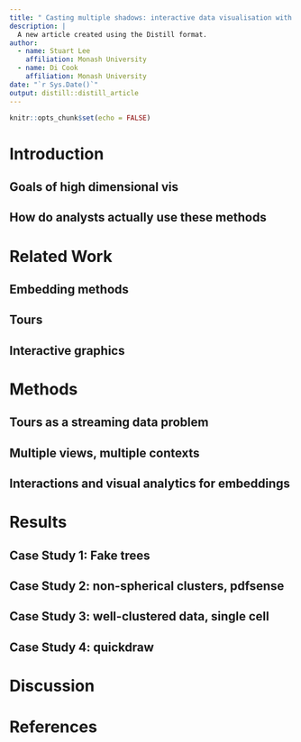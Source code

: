 ```yaml
---
title: " Casting multiple shadows: interactive data visualisation with tours and embeddings"
description: |
  A new article created using the Distill format.
author:
  - name: Stuart Lee
    affiliation: Monash University
  - name: Di Cook
    affiliation: Monash University
date: "`r Sys.Date()`"
output: distill::distill_article
---
```


```r
knitr::opts_chunk$set(echo = FALSE)
```

<!--
- review of embedding algorithms, interactive graphics, tours
- technology
- design
- examples/benchmarks
  - Kevin moon
  - pdfsense
  - single cell
  - quick draw
-->

# Introduction


## Goals of high dimensional vis

## How do analysts actually use these methods

# Related Work

## Embedding methods

## Tours 

## Interactive graphics


# Methods

## Tours as a streaming data problem

## Multiple views, multiple contexts


## Interactions and visual analytics for embeddings


# Results

## Case Study 1: Fake trees

## Case Study 2: non-spherical clusters, pdfsense

## Case Study 3: well-clustered data, single cell 

## Case Study 4: quickdraw 

# Discussion

# References








